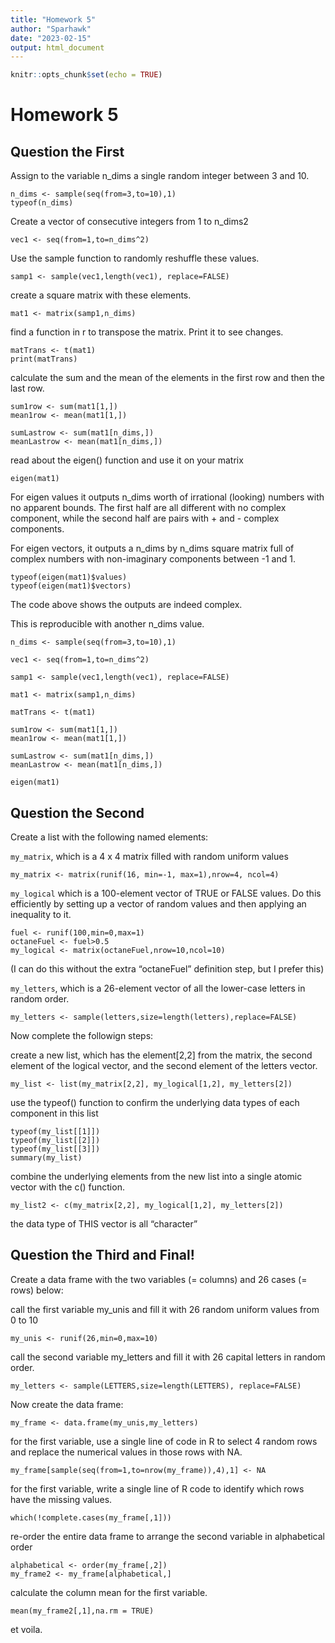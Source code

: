 ```yaml
---
title: "Homework 5"
author: "Sparhawk"
date: "2023-02-15"
output: html_document
---
```


```r
knitr::opts_chunk$set(echo = TRUE)
```

# Homework 5

## Question the First

Assign to the variable n_dims a single random integer between 3 and 10.

    n_dims <- sample(seq(from=3,to=10),1)
    typeof(n_dims)

Create a vector of consecutive integers from 1 to n_dims2

    vec1 <- seq(from=1,to=n_dims^2)

Use the sample function to randomly reshuffle these values.

    samp1 <- sample(vec1,length(vec1), replace=FALSE)

create a square matrix with these elements.

    mat1 <- matrix(samp1,n_dims)

find a function in r to transpose the matrix. Print it to see changes.

    matTrans <- t(mat1)
    print(matTrans)

calculate the sum and the mean of the elements in the first row and then the last row.

    sum1row <- sum(mat1[1,])
    mean1row <- mean(mat1[1,])

    sumLastrow <- sum(mat1[n_dims,])
    meanLastrow <- mean(mat1[n_dims,])

read about the eigen() function and use it on your matrix

    eigen(mat1)

For eigen values it outputs n_dims worth of irrational (looking) numbers with no apparent bounds. The first half are all different with no complex component, while the second half are pairs with + and - complex components.

For eigen vectors, it outputs a n_dims by n_dims square matrix full of complex numbers with non-imaginary components between -1 and 1.

    typeof(eigen(mat1)$values)
    typeof(eigen(mat1)$vectors)

The code above shows the outputs are indeed complex.

This is reproducible with another n_dims value.

    n_dims <- sample(seq(from=3,to=10),1)

    vec1 <- seq(from=1,to=n_dims^2)

    samp1 <- sample(vec1,length(vec1), replace=FALSE)

    mat1 <- matrix(samp1,n_dims)

    matTrans <- t(mat1)

    sum1row <- sum(mat1[1,])
    mean1row <- mean(mat1[1,])

    sumLastrow <- sum(mat1[n_dims,])
    meanLastrow <- mean(mat1[n_dims,])

    eigen(mat1)

## Question the Second

Create a list with the following named elements:

`my_matrix`, which is a 4 x 4 matrix filled with random uniform values

    my_matrix <- matrix(runif(16, min=-1, max=1),nrow=4, ncol=4)

`my_logical` which is a 100-element vector of TRUE or FALSE values. Do this efficiently by setting up a vector of random values and then applying an inequality to it.

    fuel <- runif(100,min=0,max=1)
    octaneFuel <- fuel>0.5
    my_logical <- matrix(octaneFuel,nrow=10,ncol=10)

(I can do this without the extra "octaneFuel" definition step, but I prefer this)

`my_letters`, which is a 26-element vector of all the lower-case letters in random order.

    my_letters <- sample(letters,size=length(letters),replace=FALSE)

Now complete the followign steps:

create a new list, which has the element[2,2] from the matrix, the second element of the logical vector, and the second element of the letters vector.

    my_list <- list(my_matrix[2,2], my_logical[1,2], my_letters[2])

use the typeof() function to confirm the underlying data types of each component in this list

    typeof(my_list[[1]])
    typeof(my_list[[2]])
    typeof(my_list[[3]])
    summary(my_list)

combine the underlying elements from the new list into a single atomic vector with the c() function.

    my_list2 <- c(my_matrix[2,2], my_logical[1,2], my_letters[2])

the data type of THIS vector is all "character"

## Question the Third and Final!

Create a data frame with the two variables (= columns) and 26 cases (= rows) below:

call the first variable my_unis and fill it with 26 random uniform values from 0 to 10

    my_unis <- runif(26,min=0,max=10)

call the second variable my_letters and fill it with 26 capital letters in random order.

    my_letters <- sample(LETTERS,size=length(LETTERS), replace=FALSE)

Now create the data frame:

    my_frame <- data.frame(my_unis,my_letters)

for the first variable, use a single line of code in R to select 4 random rows and replace the numerical values in those rows with NA.

    my_frame[sample(seq(from=1,to=nrow(my_frame)),4),1] <- NA

for the first variable, write a single line of R code to identify which rows have the missing values.

    which(!complete.cases(my_frame[,1]))

re-order the entire data frame to arrange the second variable in alphabetical order

    alphabetical <- order(my_frame[,2])
    my_frame2 <- my_frame[alphabetical,]

calculate the column mean for the first variable.

    mean(my_frame2[,1],na.rm = TRUE)

et voila.
